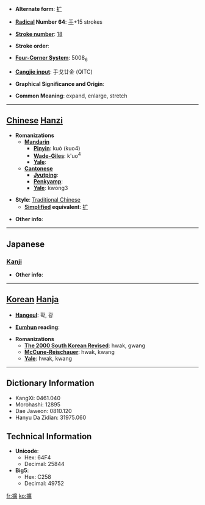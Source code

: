* '''Alternate form''': [[扩]]

* '''[[Wiktionary:Chinese radical index| Radical]] Number 64''': [[Wiktionary:Chinese radical index 手|手]]+15 strokes

* '''[[Wiktionary:Chinese total strokes index|Stroke number]]''': [[Wiktionary:Chinese total strokes index 18|18]]

* '''Stroke order''': 

* '''[[Wiktionary:Chinese four corner index|Four-Corner System]]''': 5008<sub>6</sub>

* '''[[Wiktionary:Chinese Cangjie index|Cangjie input]]''': 手戈廿金 (QITC)

* '''Graphical Significance and Origin''': 

* '''Common Meaning''': expand, enlarge, stretch

----

== [[Chinese]] [[Hanzi]] ==

* '''Romanizations'''
** '''[[Mandarin]]'''
*** '''[[Pinyin]]''': kuò (kuo4)
*** '''[[Wade-Giles]]''': k'uo<sup>4</sup>
*** '''[[Yale]]''': 
** '''[[Cantonese]]'''
*** '''[[Jyutping]]''':
*** '''[[Penkyamp]]''': 
*** '''[[Yale]]''': kwong3

* '''Style''': [[Traditional Chinese]] 
** '''[[Simplified Chinese|Simplified]] equivalent''': [[扩]]

* '''Other info''': 

----

==Japanese==
===[[Kanji]]===
{{kanji|on readings=[[かく]] (kaku)
|kun readings=[[ひろがる]] (hirogaru), [[ひろげる]] (hirogeru), [[はる]] (haru)
}}

* '''Other info''':  

----

== [[Korean]] [[Hanja]] ==

* '''[[Hangeul]]''': 확, 광

* '''[[Eumhun]] reading''': 

* '''Romanizations'''
** '''[[The 2000 South Korean Revised Romanization|The 2000 South Korean Revised]]''': hwak, gwang
** '''[[McCune-Reischauer]]''': hwak, kwang
** '''[[Yale]]''': hwak, kwang

----

== Dictionary Information ==

* KangXi: 0461.040
* Morohashi: 12895
* Dae Jaweon: 0810.120
* Hanyu Da Zidian: 31975.060

== Technical Information ==

* '''Unicode''':
** Hex: 64F4
** Decimal: 25844
* '''Big5''':
** Hex: C258
** Decimal: 49752

[[fr:擴]]
[[ko:擴]]